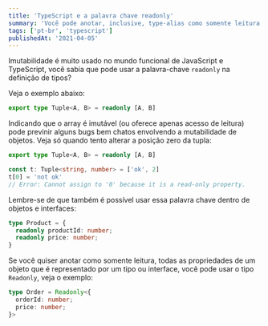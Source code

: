```yaml
---
title: 'TypeScript e a palavra chave readonly'
summary: 'Você pode anotar, inclusive, type-alias como somente leitura e assim garantir, em tempos de compilação, que sua estrutura de dados não vai ser alterada.'
tags: ['pt-br', 'typescript']
publishedAt: '2021-04-05'
---
```



Imutabilidade é muito usado no mundo funcional de JavaScript e TypeScript, você sabia que pode usar a palavra-chave `readonly` na definição de tipos?

Veja o exemplo abaixo:

```ts:/code/tuple.ts
export type Tuple<A, B> = readonly [A, B]
```

Indicando que o array é imutável (ou oferece apenas acesso de leitura) pode previnir alguns bugs bem chatos envolvendo a mutabilidade de objetos. Veja só quando tento alterar a posição zero da tupla:

```ts:/code/tuple.ts
export type Tuple<A, B> = readonly [A, B]

const t: Tuple<string, number> = ['ok', 2]
t[0] = 'not ok'
// Error: Cannot assign to '0' because it is a read-only property.
```

Lembre-se de que também é possível usar essa palavra chave dentro de objetos e interfaces:

```ts
type Product = {
  readonly productId: number;
  readonly price: number;
}
```

Se você quiser anotar como somente leitura, todas as propriedades de um objeto que é representado por um tipo ou interface, você pode usar o tipo `Readonly`, veja o exemplo:

```ts
type Order = Readonly<{
  orderId: number;
  price: number;
}>
```
